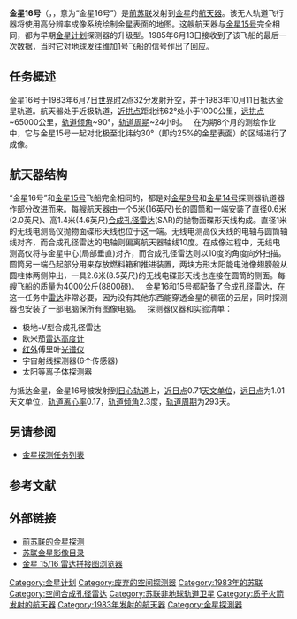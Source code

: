 {{Refimprove|time=2021-01-02T07:41:38+00:00}}
{{Infobox spaceflight
| name = 金星16号
| image = File:VenusTopoVenera.jpg
| image_caption= 金星 15/16号绘制的金星地形图

| mission_type= [[金星|金星]]轨道器
| operator= {{苏联}}[[苏联科学院|科学院]]
| COSPAR_ID = 1983-054A
| SATCAT = 14107
| mission_duration= {{nowrap| 整体寿命: {{time interval|7 June 1983 02:32|July 1984|show=ymd|sep=}} }} <br /> 金星期间: {{time interval|October 11, 1983|July 1984|show=ymd|sep=,}}

| spacecraft_type = 4V-2
| manufacturer= [[拉沃奇金设计局|拉沃奇金设计局]]
| dry_mass= {{convert|4000|kg|lb}}
| launch_mass = {{convert|5300|kg|lb}}
| power =
| launch_date=1983年6月7日世界时2点32分
| launch_rocket=[[质子K型运载火箭|质子K型]]/[[D组级|D-1]]
| launch_site= [[拜科努尔航天发射场|拜科努尔]] 200/40
| launch_contractor=

| last_contact= 1985年6月13日<ref>{{cite book|url=https://www.nasa.gov/sites/default/files/atoms/files/beyond-earth-tagged.pdf|title=Beyond Earth: A Chronicle of Deep Space Exploration, 1958–2016|page=160|last1=Siddiqi|first1=Asif A.|lccn=2017059404|isbn=9781626830424|publisher=NASA History Program Office|edition=second|year=2018|id=SP2018-4041|series=The NASA history series|location=Washington, DC}}</ref>
| decay_date=

| orbit_epoch= 
| orbit_reference = [[金星|金星]]
| orbit_semimajor = {{convert|45,632.0|km|mi}}
| orbit_periapsis = {{convert|7,081|km|mi}}
| orbit_apoapsis= {{convert|72,079|km|mi}}
| orbit_inclination= 92.5 度
| orbit_period = 24 小时
| apsis= 金星

|interplanetary= 
 {{Infobox spaceflight/IP
   |type= orbiter
   |object = [[金星|金星]]
   |orbits = 243
   |arrival_date = 1983年10月 11日
 }}

| programme = [[金星计划|金星计划]]
| previous_mission= [[金星15号|金星15号]]
| next_mission = [[金星-D|金星-D]]
}}

'''金星16号'''（{{lang-ru|“Венера-16”}}，{{lang-en|Venera 16}}，意为“金星16号”）是[[前苏联|前苏联]]发射到[[金星|金星]]的[[航天器|航天器]]。该无人轨道飞行器将使用高分辨率成像系统绘制金星表面的地图。这艘航天器与[[金星15号|金星15号]]完全相同，都为早期[[金星计划|金星计划]]探测器的升级型。1985年6月13日接收到了该飞船的最后一次数据，当时它对地球发往[[维加1号|维加1号]]飞船的信号作出了回应。

==任务概述==
金星16号于1983年6月7日[[协调世界时|世界时]]2点32分发射升空，并于1983年10月11日抵达金星轨道。航天器处于近极轨道，[[拱点|近拱点]]距北纬62°处小于1000公里，[[拱点|远拱点]]~65000公里，[[轨道倾角|轨道倾角]]~90°，[[轨道周期|轨道周期]]~24小时。 
 
在为期8个月的测绘作业中，它与金星15号一起对北极至北纬约30°（即约25%的金星表面）的区域进行了成像。

==航天器结构==
“金星16号”和[[金星15号|金星15号]]飞船完全相同的，都是对[[金星9号|金星9号]]和[[金星14号|金星14号]]探测器轨道器作部分改进而来。每艘航天器由一个5米(16英尺)长的圆筒和一端安装了直径0.6米(2.0英尺)、高1.4米(4.6英尺)[[合成孔径雷达|合成孔径雷达]](SAR)的抛物面碟形天线构成。直径1米的无线电测高仪抛物面碟形天线也位于这一端。无线电测高仪天线的电轴与圆筒轴线对齐，而合成孔径雷达的电轴则偏离航天器轴线10度。在成像过程中，无线电测高仪将与金星中心(局部垂直)对齐，而合成孔径雷达则以10度的角度向外扫描。圆筒另一端凸起部分用来存放燃料箱和推进装置，两块方形太阳能电池像翅膀般从圆柱体两侧伸出，一具2.6米(8.5英尺)的无线电碟形天线也连接在圆筒的侧面。每艘飞船的质量为4000公斤(8800磅)。
 
金星16和15号都配备了合成孔径雷达，在这一任务中[[雷达|雷达]]非常必要，因为没有其他东西能穿透金星的稠密的云层，同时探测器也安装了一部电脑保所有图像电脑。 
 
探测器仪器和实验清单：
*极地-V型合成孔径雷达 
*欧米茄[[雷达高度计|雷达高度计]] 
*[[红外线|红外]]傅里叶[[光谱仪|光谱仪]] 
*宇宙射线探测器(6个传感器) 
*太阳等离子体探测器 
为抵达金星，金星16号被发射到[[日心轨道|日心轨道]]上，[[拱点|近日点]]0.71[[天文单位|天文单位]]，[[拱点|远日点]]为1.01天文单位，[[轨道离心率|轨道离心率]]0.17，[[轨道倾角|轨道倾角]]2.3度，[[轨道周期|轨道周期]]为293天。

==另请参阅==
{{Portal|航天}}
* [[金星探测任务列表|金星探测任务列表]]

==参考文献==
{{Reflist}}
==外部链接==
* [http://www.mentallandscape.com/V_Venus.htm 前苏联的金星探测]
*[http://www.mentallandscape.com/C_CatalogVenus.htm 苏联金星影像目录]
*[http://members.tripod.com/petermasek/venera15.html 金星 15/16 雷达拼接图浏览器]

{{金星計劃}}


[[Category:金星计划|Category:金星计划]]
[[Category:废弃的空间探测器|Category:废弃的空间探测器]]
[[Category:1983年的苏联|Category:1983年的苏联]]
[[Category:空间合成孔径雷达|Category:空间合成孔径雷达]]
[[Category:苏联非地球轨道卫星|Category:苏联非地球轨道卫星]]
[[Category:质子火箭发射的航天器|Category:质子火箭发射的航天器]]
[[Category:1983年发射的航天器|Category:1983年发射的航天器]]
[[Category:金星探測器|Category:金星探測器]]